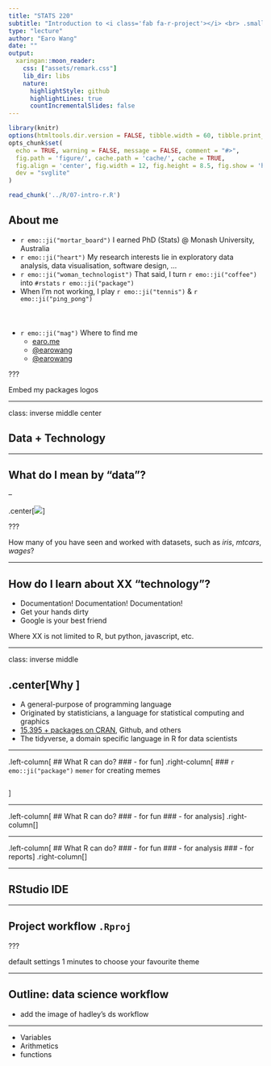 ```yaml
---
title: "STATS 220"
subtitle: "Introduction to <i class='fab fa-r-project'></i> <br> .small[the language of data analysis]"
type: "lecture"
author: "Earo Wang"
date: ""
output:
  xaringan::moon_reader:
    css: ["assets/remark.css"]
    lib_dir: libs
    nature:
      highlightStyle: github
      highlightLines: true
      countIncrementalSlides: false
---
```


```r
library(knitr)
options(htmltools.dir.version = FALSE, tibble.width = 60, tibble.print_min = 6)
opts_chunk$set(
  echo = TRUE, warning = FALSE, message = FALSE, comment = "#>",
  fig.path = 'figure/', cache.path = 'cache/', cache = TRUE,
  fig.align = 'center', fig.width = 12, fig.height = 8.5, fig.show = 'hold',
  dev = "svglite"
)
```

```r
read_chunk('../R/07-intro-r.R')
```

## About me

* `r emo::ji("mortar_board")` I earned PhD (Stats) @ Monash University, Australia
* `r emo::ji("heart")` My research interests lie in exploratory data analysis, data visualisation, software design, ...
* `r emo::ji("woman_technologist")` That said, I turn `r emo::ji("coffee")` into `#rstats` `r emo::ji("package")`
* When I'm not working, I play `r emo::ji("tennis")` & `r emo::ji("ping_pong")`
<br>
<br>
<br>
<br>
* `r emo::ji("mag")` Where to find me
  + <i class="fas fa-globe"></i> [earo.me](https://earo.me)
  + <i class="fab fa-github"></i> [@earowang](https://github.com/earowang)
  + <i class="fab fa-twitter"></i> [@earowang](https://twitter.com/earowang)

???

Embed my packages logos

---

class: inverse middle center

## Data + Technology

---

## What do I mean by "data"?

--

.center[![](../img/iris-mtcars-meme.jpg)]

???

How many of you have seen and worked with datasets, such as *iris*, *mtcars*, *wages*?

---

## How do I learn about XX "technology"?

* Documentation! Documentation! Documentation!
* Get your hands dirty
* Google is your best friend

Where XX is not limited to R, but python, javascript, etc.

---

class: inverse middle

## .center[Why <i class='fab fa-r-project'></i>]

* A general-purpose of programming language
* Originated by statisticians, a language for statistical computing and graphics
* [15,395 + packages on CRAN](https://cran.r-project.org/web/packages/), Github, and others
* The tidyverse, a domain specific language in R for data scientists

---

.left-column[
## What R can do?
### - for fun
]
.right-column[
### `r emo::ji("package")` `memer` for creating memes
```r
```
]

---

.left-column[
## What R can do?
### - for fun
### - for analysis
]
.right-column[
]

---

.left-column[
## What R can do?
### - for fun
### - for analysis
### - for reports
]
.right-column[
]

---

## RStudio IDE

---

## Project workflow `.Rproj`

???

default settings
1 minutes to choose your favourite theme

---

## Outline: data science workflow

* add the image of hadley's ds workflow

---

* Variables
* Arithmetics
* functions
